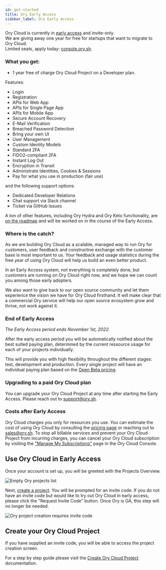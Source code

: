 ```yaml
---
id: get-started
title: Ory Early Access
sidebar_label: Ory Early Access
---
```


Ory Cloud is currently in [early access](./early-access.mdx) and invite-only.  
We are giving away one year for free for startups that want to migrate to Ory
Cloud.  
Limited seats, apply today: [console.ory.sh](https://console.ory.sh/).

### What you get:

- 1 year free of charge Ory Cloud Project on a Developer plan.

Features:

- Login
- Registration
- APIs for Web App
- APIs for Single Page App
- APIs for Mobile App
- Secure Account Recovery
- E-Mail Verification
- Breached Password Detection
- Bring your own UI
- User Management
- Custom Identity Models
- Standard 2FA
- FIDO2-compliant 2FA
- Instant Log Out
- Encryption in Transit
- Administrate Identities, Cookies & Sessions
- Pay for what you use in production (fair use)

and the following support options:

- Dedicated Developer Relations
- Chat support via Slack channel
- Ticket via GitHub Issues

A ton of other features, including Ory Hydra and Ory Keto functionality, are
[on the roadmap](./early-access.mdx) and will be worked on in the course of the Early Access.

### Where is the catch? 

As we are building Ory Cloud as a scalable, managed way to run Ory
for customers, user feedback and constructive exchange with the
customer base is most important to us. Your feedback and usage statistics during
the free year of using Ory Cloud will help us build an even better product.

In an Early Access system, not everything is completely done, but customers are
running on Ory Cloud right now, and we hope we can count you among those early
adopters.

We also want to give back to our open source community and let them experience
the vision we have for Ory Cloud firsthand. It will make clear that a commercial
Ory service will help our open source ecosystem grow and thrive, not work
against it.

### End of Early Access

*The Early Access period ends November 1st, 2022.*

After the early access period you will be automatically notified about the best suited paying plan, determined by the current ressource usage for each of your projects individually. 

This will provide you with high flexibility throughout the different stages: test, development and production. Every single project will have an individual paying plan based on the [Open Beta pricing](https://www.ory.sh/pricing/). 

### Upgrading to a paid Ory Cloud plan

You can upgrade your Ory Cloud Project at any time after starting the Early Access. Please reach out to support@ory.sh.

### Costs after Early Access

Ory Cloud charges you only for resources you use. You can estimate the cost of using Ory Cloud by consulting the [pricing page](https://www.ory.sh/pricing/) or reaching out to sales@ory.sh.
To stop all billable services and prevent your Ory Cloud Project from incurring charges, you can cancel your Ory Cloud subscription by visiting the ["Manage My Subscriptions"](https://api.console.ory.sh/backoffice/public/customer/portal) page in the Ory Cloud Console.

## Use Ory Cloud in Early Access

Once your account is set up, you will be greeted with the Projects Overview.

![Empty Ory projects list](./images/get-started/project-list-empty.png)

Next, [create a project](https://console.ory.sh/projects/create). You will be
prompted for an invite code. If you do not have an invite code but would like to
try out Ory Cloud in early access, please click the "Request Invite Code" button. Once Ory
is GA, this step will no longer be needed.

![Ory project creation requires invite code](./images/get-started/create-project-invite-code.png)

## Create your Ory Cloud Project

If you have supplied an invite code, you will be able to access the project
creation screen.

For a step by step guide please visit the
[Create Ory Cloud Project](./start-building/create-project.mdx) documentation.
